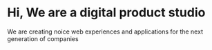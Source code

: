 # Hi, We are a digital product studio

We are creating noice web experiences and applications for the next generation of companies
